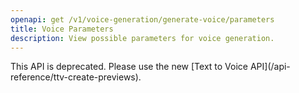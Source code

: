 ```yaml
---
openapi: get /v1/voice-generation/generate-voice/parameters
title: Voice Parameters
description: View possible parameters for voice generation.
---
```


<Warning>
  This API is deprecated. Please use the new [Text to Voice
  API](/api-reference/ttv-create-previews).
</Warning>
